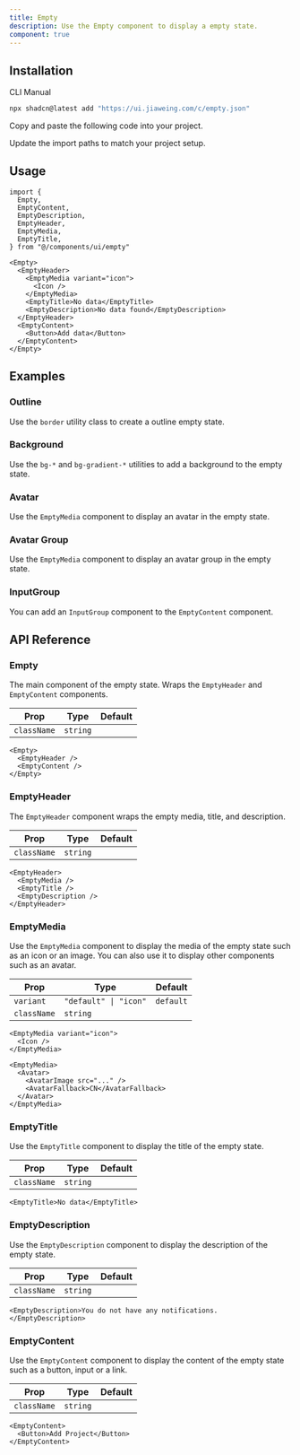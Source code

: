 ```yaml
---
title: Empty
description: Use the Empty component to display a empty state.
component: true
---
```


<ComponentPreview name="empty-demo" className="[&_.preview]:p-0" />

## Installation

<CodeTabs>

<TabsList>
  <TabsTrigger value="cli">CLI</TabsTrigger>
  <TabsTrigger value="manual">Manual</TabsTrigger>
</TabsList>
<TabsContent value="cli">

```bash
npx shadcn@latest add "https://ui.jiaweing.com/c/empty.json"
```

</TabsContent>

<TabsContent value="manual">

<Steps>

<Step>Copy and paste the following code into your project.</Step>

<ComponentSource name="empty" title="components/ui/empty.tsx" />

<Step>Update the import paths to match your project setup.</Step>

</Steps>

</TabsContent>

</CodeTabs>

## Usage

```tsx
import {
  Empty,
  EmptyContent,
  EmptyDescription,
  EmptyHeader,
  EmptyMedia,
  EmptyTitle,
} from "@/components/ui/empty"
```

```tsx
<Empty>
  <EmptyHeader>
    <EmptyMedia variant="icon">
      <Icon />
    </EmptyMedia>
    <EmptyTitle>No data</EmptyTitle>
    <EmptyDescription>No data found</EmptyDescription>
  </EmptyHeader>
  <EmptyContent>
    <Button>Add data</Button>
  </EmptyContent>
</Empty>
```

## Examples

### Outline

Use the `border` utility class to create a outline empty state.

<ComponentPreview
  name="empty-outline"
  className="[&_.preview]:p-6 md:[&_.preview]:p-10"
/>

### Background

Use the `bg-*` and `bg-gradient-*` utilities to add a background to the empty state.

<ComponentPreview name="empty-background" className="[&_.preview]:p-0" />

### Avatar

Use the `EmptyMedia` component to display an avatar in the empty state.

<ComponentPreview name="empty-avatar" className="[&_.preview]:p-0" />

### Avatar Group

Use the `EmptyMedia` component to display an avatar group in the empty state.

<ComponentPreview name="empty-avatar-group" className="[&_.preview]:p-0" />

### InputGroup

You can add an `InputGroup` component to the `EmptyContent` component.

<ComponentPreview name="empty-input-group" className="[&_.preview]:p-0" />

## API Reference

### Empty

The main component of the empty state. Wraps the `EmptyHeader` and `EmptyContent` components.

| Prop        | Type     | Default |
| ----------- | -------- | ------- |
| `className` | `string` |         |

```tsx
<Empty>
  <EmptyHeader />
  <EmptyContent />
</Empty>
```

### EmptyHeader

The `EmptyHeader` component wraps the empty media, title, and description.

| Prop        | Type     | Default |
| ----------- | -------- | ------- |
| `className` | `string` |         |

```tsx
<EmptyHeader>
  <EmptyMedia />
  <EmptyTitle />
  <EmptyDescription />
</EmptyHeader>
```

### EmptyMedia

Use the `EmptyMedia` component to display the media of the empty state such as an icon or an image. You can also use it to display other components such as an avatar.

| Prop        | Type                  | Default   |
| ----------- | --------------------- | --------- |
| `variant`   | `"default" \| "icon"` | `default` |
| `className` | `string`              |           |

```tsx
<EmptyMedia variant="icon">
  <Icon />
</EmptyMedia>
```

```tsx
<EmptyMedia>
  <Avatar>
    <AvatarImage src="..." />
    <AvatarFallback>CN</AvatarFallback>
  </Avatar>
</EmptyMedia>
```

### EmptyTitle

Use the `EmptyTitle` component to display the title of the empty state.

| Prop        | Type     | Default |
| ----------- | -------- | ------- |
| `className` | `string` |         |

```tsx
<EmptyTitle>No data</EmptyTitle>
```

### EmptyDescription

Use the `EmptyDescription` component to display the description of the empty state.

| Prop        | Type     | Default |
| ----------- | -------- | ------- |
| `className` | `string` |         |

```tsx
<EmptyDescription>You do not have any notifications.</EmptyDescription>
```

### EmptyContent

Use the `EmptyContent` component to display the content of the empty state such as a button, input or a link.

| Prop        | Type     | Default |
| ----------- | -------- | ------- |
| `className` | `string` |         |

```tsx
<EmptyContent>
  <Button>Add Project</Button>
</EmptyContent>
```
